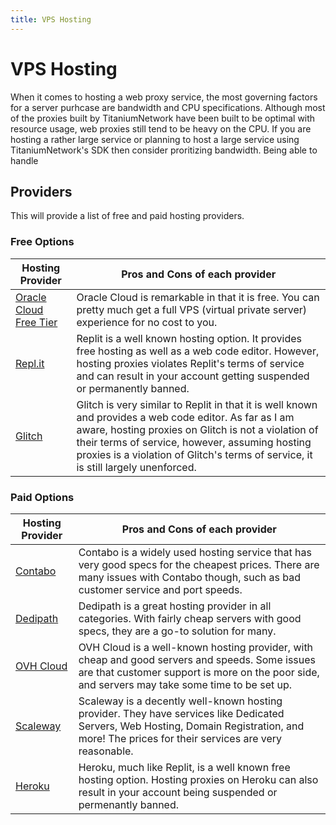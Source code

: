 ```yaml
---
title: VPS Hosting
---
```


# VPS Hosting

When it comes to hosting a web proxy service, the most governing factors for a server purhcase are bandwidth and CPU specifications.
Although most of the proxies built by TitaniumNetwork have been built to be optimal with resource usage, web proxies still tend to be heavy on the CPU.
If you are hosting a rather large service or planning to host a large service using TitaniumNetwork's SDK then consider proritizing bandwidth. Being able to handle

## Providers

This will provide a list of free and paid hosting providers.

### Free Options

| Hosting Provider                                            | Pros and Cons of each provider                                                                                                                                                                                                                                                                         |
| ----------------------------------------------------------- | ------------------------------------------------------------------------------------------------------------------------------------------------------------------------------------------------------------------------------------------------------------------------------------------------------ |
| [Oracle Cloud Free Tier](https://www.oracle.com/cloud/free) | Oracle Cloud is remarkable in that it is free. You can pretty much get a full VPS (virtual private server) experience for no cost to you.                                                                                                                                                              |
| [Repl.it](https://repl.it)                                  | Replit is a well known hosting option. It provides free hosting as well as a web code editor. However, hosting proxies violates Replit's terms of service and can result in your account getting suspended or permanently banned.                                                                      |
| [Glitch](https://glitch.com)                                | Glitch is very similar to Replit in that it is well known and provides a web code editor. As far as I am aware, hosting proxies on Glitch is not a violation of their terms of service, however, assuming hosting proxies is a violation of Glitch's terms of service, it is still largely unenforced. |

### Paid Options

| Hosting Provider                  | Pros and Cons of each provider                                                                                                                                                                   |
| --------------------------------- | ------------------------------------------------------------------------------------------------------------------------------------------------------------------------------------------------ |
| [Contabo](https://contabo.com)    | Contabo is a widely used hosting service that has very good specs for the cheapest prices. There are many issues with Contabo though, such as bad customer service and port speeds.              |
| [Dedipath](https://dedipath.com)  | Dedipath is a great hosting provider in all categories. With fairly cheap servers with good specs, they are a go-to solution for many.                                                           |
| [OVH Cloud](https://ovhcloud.com) | OVH Cloud is a well-known hosting provider, with cheap and good servers and speeds. Some issues are that customer support is more on the poor side, and servers may take some time to be set up. |
| [Scaleway](https://scaleway.com)  | Scaleway is a decently well-known hosting provider. They have services like Dedicated Servers, Web Hosting, Domain Registration, and more! The prices for their services are very reasonable.    |
| [Heroku](https://heroku.com)      | Heroku, much like Replit, is a well known free hosting option. Hosting proxies on Heroku can also result in your account being suspended or permenantly banned.                                  |
